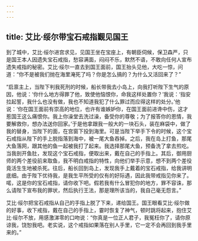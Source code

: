 ```yaml
---
---
---
```

title: 艾比·绥尔带宝石戒指觐见国王
---




到了城中，艾比·绥尔进宫求见，见国王坐在宝座上，有朝臣伺候，保卫森严，只是国王本人因遗失宝石戒指，愁容满面，闷闷不乐，默然不语，不敢向任何人宣布遗失戒指的秘密。艾比·绥尔一直去到国王面前，国王抬头见他，大吃一惊，问道：“你不是被我们抛在海里淹死了吗？你是怎么搞的？为什么又活回来了？”

“启禀主上，当陛下判我死刑的时候，船长带我去小岛上，向我打听陛下生气的原因，他说：‘你什么地方得罪了他，致使他恼恨你，命我这样处置你？’我说：‘指安拉起誓，我什么也没有做，我也不知道我犯了什么罪过而应得这样的处分。’他说：‘你在国王面前有崇高的地位，也许有谁嫉妒你，在国王面前进谗中伤，这才惹国王这么痛恨你。我上你澡堂去洗过澡，备受你的尊敬；为了报答你的恩情，我要解救你，想办法送你回家。’于是他拿跟我一般大的一块石头，装在麻袋中，做了我的替身，当陛下的面，在宫窗下投到海里。可是当陛下举手下令的时候，这个宝石戒指从陛下的手上脱指落到海中，被一尾大鱼吞掉。之后，我在岛上打鱼，那尾大鱼落网，跟其他的鱼一起被我打了起来。我选择那尾大鱼，预备洗了拿去煎吃。当我剖开鱼肚，发现这个宝石戒指，便取出来，戴在自己的手指上。其后，御用厨师的两个差役前来取鱼，我不明白戒指的特性，向他们举手示意，想不到两个差役竟活生生地被杀死。往后，船长回到岛上，发现我手上戴着的宝石戒指，给我讲明底细。由于陛下优待我，是我生平所受的仅有的好际遇，因此我带戒指见你来了。喏，这是你的宝石戒指，请你收下吧。假若我有什么冒犯你的地方，罪不容诛，那么请陛下宣布我的罪状，然后执行王法，那是理所该当的，我自己毫无怨言。”

艾比·绥尔把宝石戒指从自己的手指上脱了下来，递给国王。国王眼看艾比·绥尔做的好事，收下戒指，戴在自己的手指上，霎时恢复了神气，顿时跳将起来，抱住艾比·绥尔不放，用感激涕零的口吻说：“你真是一位正人君子，我冤枉你了，请你原谅我，饶恕我吧。老实说，这个戒指如果落在别人手里，它一定不会再回到我手里来的。”